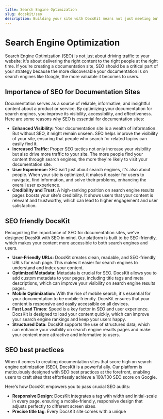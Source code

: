 ```yaml
---
title: Search Engine Optimization
slug: docskit/seo
description: Building your site with DocsKit means not just meeting but exceeding SEO standards. We're committed to helping you achieve the top-tier SEO score your content deserves.
---
```


# Search Engine Optimization

Search Engine Optimization (SEO) is not just about driving traffic to your website; it's about delivering the right content to the right people at the right time. If you're creating a documentation site, SEO should be a critical part of your strategy because the more discoverable your documentation is on search engines like Google, the more valuable it becomes to users.

## Importance of SEO for Documentation Sites

Documentation serves as a source of reliable, informative, and insightful content about a product or service. By optimizing your documentation for search engines, you improve its visibility, accessibility, and effectiveness. Here are some reasons why SEO is essential for documentation sites:

* **Enhanced Visibility:** Your documentation site is a wealth of information. But without SEO, it might remain unseen. SEO helps improve the visibility of your site, ensuring that people who search for related topics can easily find it.
* **Increased Traffic:** Proper SEO tactics not only increase your visibility but also drive more traffic to your site. The more people find your content through search engines, the more they're likely to visit your documentation site.
* **User Experience:** SEO isn't just about search engines, it's also about people. When your site is optimized, it makes it easier for users to navigate, find information, and solve their problems, enhancing the overall user experience.
* **Credibility and Trust:** A high-ranking position on search engine results pages boosts your site's credibility. It shows users that your content is relevant and trustworthy, which can lead to higher engagement and user satisfaction.

## SEO friendly DocsKit 

Recognizing the importance of SEO for documentation sites, we've designed DocsKit with SEO in mind. Our platform is built to be SEO-friendly, which makes your content more accessible to both search engines and users.

* **User-Friendly URLs:** DocsKit creates clean, readable, and SEO-friendly URLs for each page. This makes it easier for search engines to understand and index your content.
* **Optimized Metadata:** Metadata is crucial for SEO. DocsKit allows you to add custom metadata to your pages, including title tags and meta descriptions, which can improve your visibility on search engine results pages.
* **Mobile Optimization:** With the rise of mobile search, it's essential for your documentation to be mobile-friendly. DocsKit ensures that your content is responsive and easily accessible on all devices.
* **Fast Load Times:** Speed is a key factor in SEO and user experience. DocsKit is designed to load your content quickly, which can improve your search engine rankings and keep your users happy.
* **Structured Data:** DocsKit supports the use of structured data, which can enhance your visibility on search engine results pages and make your content more attractive and informative to users.

## SEO best practices

When it comes to creating documentation sites that score high on search engine optimization (SEO), DocsKit is a powerful ally. Our platform is meticulously designed with SEO best practices at the forefront, enabling users to craft sites that effortlessly achieve a 100/100 SEO score on Google.

Here's how DocsKit empowers you to pass crucial SEO audits:

* **Responsive Design**: DocsKit integrates a <meta name="viewport"> tag with width and initial-scale in every page, ensuring a mobile-friendly, responsive design that adjusts perfectly to different screen sizes.
* **Precise title tag**: Every DocsKit site comes with a unique <title> element for each page. A well-crafted title tag is vital for search engines to understand your page content and for users to decide whether your page is relevant to their search query.
* **Compelling meta description**: DocsKit enables you to add a meta description to each page, providing a succinct summary of your content that can drive clicks from search engine results pages.
* **Successful HTTP status code**: We ensure that every DocsKit site returns a successful HTTP status code, verifying the successful communication between your site and the server, essential for a smooth user experience.
* **Descriptive link texts**: DocsKit supports the creation of descriptive link texts, enhancing accessibility, improving user understanding, and contributing positively to SEO.
* **Crawlable links**: We ensure that all links on your DocsKit site are crawlable, making it easy for search engines to find, index, and understand the content of your pages.
* **Open for indexing**: With DocsKit, there's no risk of your pages being blocked from indexing. Our platform automatically ensures your content is open to search engine crawlers, increasing your visibility.
* **Alt attributes for images**: DocsKit supports the addition of alt attributes for images, making your site more accessible to users with visual impairments and providing search engines with valuable context about your images.
* **SEO-friendly navigation**: Our platform automatically creates a hierarchical, mobile-friendly navigation structure and breadcrumbs with descriptive navigation links for maximum crawlability.

Building your site with DocsKit means not just meeting but exceeding SEO standards. We're committed to helping you achieve the top-tier SEO score your content deserves. Experience a truly optimized documentation site with DocsKit. 
